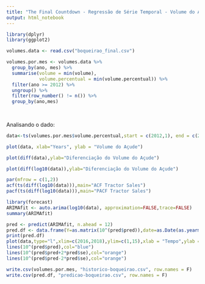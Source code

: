 ```yaml
---
title: "The Final Countdown - Regressão de Série Temporal - Volume do Açude de Boqueirão"
output: html_notebook
---
```


```r

library(dplyr)
library(ggplot2)

volumes.data <- read.csv("boqueirao_final.csv")

volumes.por.mes <- volumes.data %>%
  group_by(ano, mes) %>%
  summarise(volume = min(volume),
            volume.percentual = min(volume.percentual)) %>%
  filter(ano >= 2012) %>%
  ungroup() %>%
  filter(row_number() != n()) %>%
  group_by(ano,mes)
  
  
```

Analisando o dado:

```r

data<-ts(volumes.por.mes$volume.percentual,start = c(2012,1), end = c(2017,2), frequency = 12)

plot(data, xlab="Years", ylab = "Volume do Açude")

```
```r

plot(diff(data),ylab="Diferenciação do Volume do Açude")

plot(diff(log10(data)),ylab="Diferenciação do Volume do Açude")

```

```r

par(mfrow = c(1,2))
acf(ts(diff(log10(data))),main="ACF Tractor Sales")
pacf(ts(diff(log10(data))),main="PACF Tractor Sales")


```
```r
library(forecast)
ARIMAfit <- auto.arima(log10(data), approximation=FALSE,trace=FALSE)
summary(ARIMAfit)
```

```r

pred <- predict(ARIMAfit, n.ahead = 12)
pred.df <- data.frame(Y=as.matrix(10^(pred$pred)),date=as.Date(as.yearmon(time(pred$pred))))
print(pred.df)
plot(data,type="l",xlim=c(2016,2018),ylim=c(1,15),xlab = "Tempo",ylab = "Volume do Açude")
lines(10^(pred$pred),col="blue")
lines(10^(pred$pred+2*pred$se),col="orange")
lines(10^(pred$pred-2*pred$se),col="orange")

```

```r

write.csv(volumes.por.mes, "historico-boqueirao.csv", row.names = F)
write.csv(pred.df, "predicao-boqueirao.csv", row.names = F)

```

